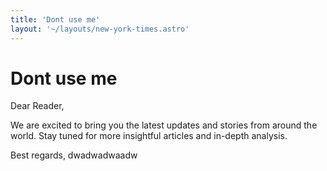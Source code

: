 ```yaml
---
title: 'Dont use me'
layout: '~/layouts/new-york-times.astro'
---
```


# Dont use me
Dear Reader,

We are excited to bring you the latest updates and stories from around the world. Stay tuned for more insightful articles and in-depth analysis.

Best regards,
dwadwadwaadw